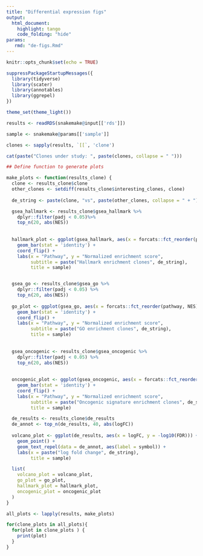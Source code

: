 ```yaml
---
title: "Differential expression figs"
output:
  html_document:
    highlight: tango
    code_folding: "hide"
params:
   rmd: "de-figs.Rmd"
---
```

```r
knitr::opts_chunk$set(echo = TRUE)

suppressPackageStartupMessages({
  library(tidyverse)
  library(scater)
  library(annotables)
  library(ggrepel)
})

theme_set(theme_light())
```

```r
results <- readRDS(snakemake@input[['rds']])

sample <- snakemake@params[['sample']]
```

```r
clones <- sapply(results, `[[`, 'clone')

cat(paste("Clones under study: ", paste(clones, collapse = " ")))

```

```r
## Define function to generate plots

make_plots <- function(results_clone) {
  clone <- results_clone$clone
  other_clones <- setdiff(results_clone$interesting_clones, clone)
  
  de_string <- paste(clone, "vs", paste(other_clones, collapse = " + "))

  gsea_hallmark <- results_clone$gsea_hallmark %>% 
    dplyr::filter(padj < 0.05)%>% 
    top_n(20, abs(NES))
  
  
  hallmark_plot <- ggplot(gsea_hallmark, aes(x = forcats::fct_reorder(pathway, NES), y = NES)) +
    geom_bar(stat = 'identity') + 
    coord_flip() +
    labs(x = "Pathway", y = "Normalized enrichment score",
         subtitle = paste("Hallmark enrichment clones", de_string),
         title = sample)


  gsea_go <- results_clone$gsea_go %>% 
    dplyr::filter(padj < 0.05) %>% 
    top_n(20, abs(NES))
  
  go_plot <- ggplot(gsea_go, aes(x = forcats::fct_reorder(pathway, NES), y = NES)) +
    geom_bar(stat = 'identity') + 
    coord_flip() +
    labs(x = "Pathway", y = "Normalized enrichment score",
         subtitle = paste("GO enrichment clones", de_string),
         title = sample)
  
  
  gsea_oncogenic <- results_clone$gsea_oncogenic %>% 
    dplyr::filter(padj < 0.05) %>% 
    top_n(20, abs(NES))
  
  
  oncogenic_plot <- ggplot(gsea_oncogenic, aes(x = forcats::fct_reorder(pathway, NES), y = NES)) +
    geom_bar(stat = 'identity') + 
    coord_flip() +
    labs(x = "Pathway", y = "Normalized enrichment score",
         subtitle = paste("Oncogenic signature enrichment clones", de_string),
         title = sample)

  de_results <- results_clone$de_results
  de_annot <- top_n(de_results, 40, abs(logFC))
    
  volcano_plot <- ggplot(de_results, aes(x = logFC, y = -log10(FDR))) + 
    geom_point() +
    geom_text_repel(data = de_annot, aes(label = symbol)) +
    labs(x = paste("log fold change", de_string),
         title = sample)

  list(
    volcano_plot = volcano_plot,
    go_plot = go_plot,
    hallmark_plot = hallmark_plot,
    oncogenic_plot = oncogenic_plot
  )
}
```

```r

all_plots <- lapply(results, make_plots)

```


```r
for(clone_plots in all_plots){
  for(plot in clone_plots ) {
    print(plot)
  }
}
```

